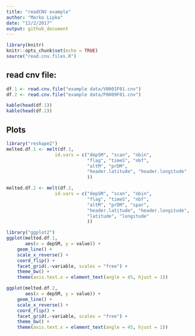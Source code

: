 ```yaml
---
title: "readCNV example"
author: "Marko Lipka"
date: "12/2/2017"
output: github_document
---
```


```r
library(knitr)
knitr::opts_chunk$set(echo = TRUE)
source("read.cnv.files.R")
```

## read cnv file:

```r
df.1 <- read.cnv.file("example data/V0001F01.cnv")
df.2 <- read.cnv.file("example data/P0009F01.cnv")

kable(head(df.1))
kable(head(df.2))
```

## Plots


```r
library("reshape2")
melted.df.1 <- melt(df.1,
                  id.vars = c("depSM", "scan", "nbin",
                              "flag", "timeS", "nbf",
                              "altM", "prDM",
                              "header.latitude", "header.longitude"
                              ))

melted.df.2 <- melt(df.2,
                  id.vars = c("depSM", "scan", "nbin",
                              "flag", "timeS", "nbf",
                              "altM", "prDM", "spar",
                              "header.latitude", "header.longitude",
                              "latitude", "longitude"
                              ))

library("ggplot2")
ggplot(melted.df.1,
       aes(x = depSM, y = value)) +
    geom_line() +
    scale_x_reverse() +
    coord_flip() +
    facet_grid(.~variable, scales = "free") +
    theme_bw() +
    theme(axis.text.x = element_text(angle = 45, hjust = 1))

ggplot(melted.df.2,
       aes(x = depSM, y = value)) +
    geom_line() +
    scale_x_reverse() +
    coord_flip() +
    facet_grid(.~variable, scales = "free") +
    theme_bw() +
    theme(axis.text.x = element_text(angle = 45, hjust = 1))
```
